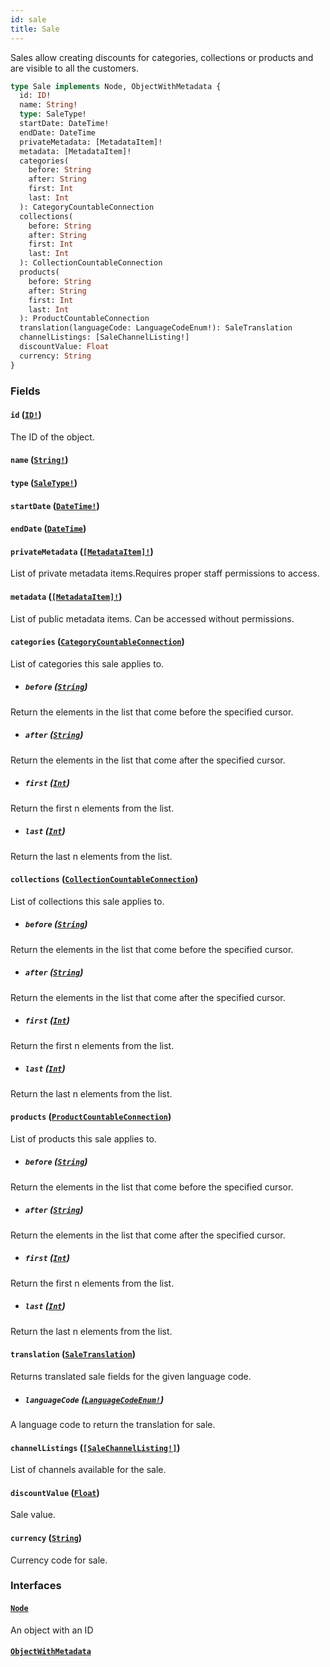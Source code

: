 ```yaml
---
id: sale
title: Sale
---
```


Sales allow creating discounts for categories, collections or products and are visible to all the customers.

```graphql
type Sale implements Node, ObjectWithMetadata {
  id: ID!
  name: String!
  type: SaleType!
  startDate: DateTime!
  endDate: DateTime
  privateMetadata: [MetadataItem]!
  metadata: [MetadataItem]!
  categories(
    before: String
    after: String
    first: Int
    last: Int
  ): CategoryCountableConnection
  collections(
    before: String
    after: String
    first: Int
    last: Int
  ): CollectionCountableConnection
  products(
    before: String
    after: String
    first: Int
    last: Int
  ): ProductCountableConnection
  translation(languageCode: LanguageCodeEnum!): SaleTranslation
  channelListings: [SaleChannelListing!]
  discountValue: Float
  currency: String
}
```

### Fields

#### `id` ([`ID!`](../../../developer/api-reference/scalars/id))

The ID of the object.

#### `name` ([`String!`](../../../developer/api-reference/scalars/string))

#### `type` ([`SaleType!`](../../../developer/api-reference/enums/sale-type))

#### `startDate` ([`DateTime!`](../../../developer/api-reference/scalars/date-time))

#### `endDate` ([`DateTime`](../../../developer/api-reference/scalars/date-time))

#### `privateMetadata` ([`[MetadataItem]!`](../../../developer/api-reference/objects/metadata-item))

List of private metadata items.Requires proper staff permissions to access.

#### `metadata` ([`[MetadataItem]!`](../../../developer/api-reference/objects/metadata-item))

List of public metadata items. Can be accessed without permissions.

#### `categories` ([`CategoryCountableConnection`](../../../developer/api-reference/objects/category-countable-connection))

List of categories this sale applies to.

- ##### `before` ([`String`](../../../developer/api-reference/scalars/string))

Return the elements in the list that come before the specified cursor.

- ##### `after` ([`String`](../../../developer/api-reference/scalars/string))

Return the elements in the list that come after the specified cursor.

- ##### `first` ([`Int`](../../../developer/api-reference/scalars/int))

Return the first n elements from the list.

- ##### `last` ([`Int`](../../../developer/api-reference/scalars/int))

Return the last n elements from the list.

#### `collections` ([`CollectionCountableConnection`](../../../developer/api-reference/objects/collection-countable-connection))

List of collections this sale applies to.

- ##### `before` ([`String`](../../../developer/api-reference/scalars/string))

Return the elements in the list that come before the specified cursor.

- ##### `after` ([`String`](../../../developer/api-reference/scalars/string))

Return the elements in the list that come after the specified cursor.

- ##### `first` ([`Int`](../../../developer/api-reference/scalars/int))

Return the first n elements from the list.

- ##### `last` ([`Int`](../../../developer/api-reference/scalars/int))

Return the last n elements from the list.

#### `products` ([`ProductCountableConnection`](../../../developer/api-reference/objects/product-countable-connection))

List of products this sale applies to.

- ##### `before` ([`String`](../../../developer/api-reference/scalars/string))

Return the elements in the list that come before the specified cursor.

- ##### `after` ([`String`](../../../developer/api-reference/scalars/string))

Return the elements in the list that come after the specified cursor.

- ##### `first` ([`Int`](../../../developer/api-reference/scalars/int))

Return the first n elements from the list.

- ##### `last` ([`Int`](../../../developer/api-reference/scalars/int))

Return the last n elements from the list.

#### `translation` ([`SaleTranslation`](../../../developer/api-reference/objects/sale-translation))

Returns translated sale fields for the given language code.

- ##### `languageCode` ([`LanguageCodeEnum!`](../../../developer/api-reference/enums/language-code-enum))

A language code to return the translation for sale.

#### `channelListings` ([`[SaleChannelListing!]`](../../../developer/api-reference/objects/sale-channel-listing))

List of channels available for the sale.

#### `discountValue` ([`Float`](../../../developer/api-reference/scalars/float))

Sale value.

#### `currency` ([`String`](../../../developer/api-reference/scalars/string))

Currency code for sale.

### Interfaces

#### [`Node`](../../../developer/api-reference/interfaces/node)

An object with an ID

#### [`ObjectWithMetadata`](../../../developer/api-reference/interfaces/object-with-metadata)
